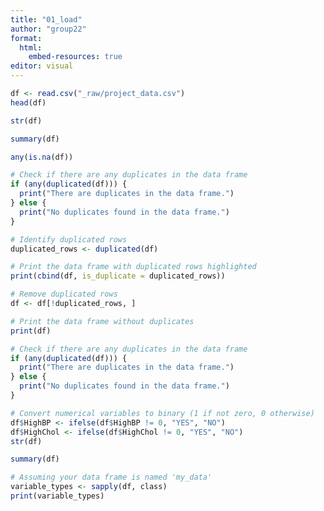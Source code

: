 ```yaml
---
title: "01_load"
author: "group22"
format:
  html:
    embed-resources: true
editor: visual
---
```


```r

df <- read.csv("_raw/project_data.csv")
head(df)
```

```r
str(df)
```

```r
summary(df)
```

```r
any(is.na(df))
```

```r
# Check if there are any duplicates in the data frame
if (any(duplicated(df))) {
  print("There are duplicates in the data frame.")
} else {
  print("No duplicates found in the data frame.")
}
```

```r
# Identify duplicated rows
duplicated_rows <- duplicated(df)

# Print the data frame with duplicated rows highlighted
print(cbind(df, is_duplicate = duplicated_rows))

# Remove duplicated rows
df <- df[!duplicated_rows, ]

# Print the data frame without duplicates
print(df)
```

```r
# Check if there are any duplicates in the data frame
if (any(duplicated(df))) {
  print("There are duplicates in the data frame.")
} else {
  print("No duplicates found in the data frame.")
}
```

```r
# Convert numerical variables to binary (1 if not zero, 0 otherwise)
df$HighBP <- ifelse(df$HighBP != 0, "YES", "NO")
df$HighChol <- ifelse(df$HighChol != 0, "YES", "NO")
str(df)
```

```r
summary(df)
```

```r
# Assuming your data frame is named 'my_data'
variable_types <- sapply(df, class)
print(variable_types)
```
